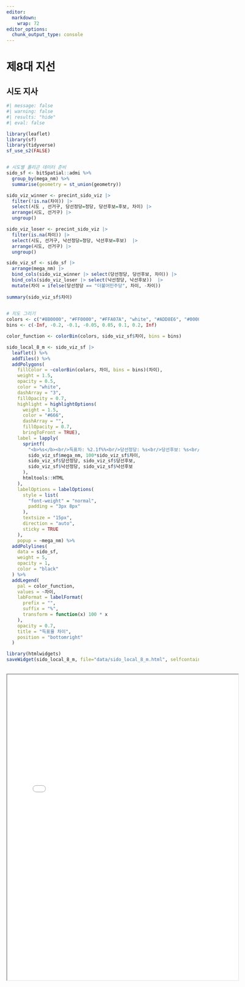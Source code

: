 ```yaml
---
editor: 
  markdown: 
    wrap: 72
editor_options: 
  chunk_output_type: console
---
```


# 제8대 지선

## 시도 지사

```r
#| message: false
#| warning: false
#| results: "hide"
#| eval: false

library(leaflet)
library(sf)
library(tidyverse)
sf_use_s2(FALSE)


# 시도별 폴리곤 데이터 준비
sido_sf <- bitSpatial::admi %>%
  group_by(mega_nm) %>%
  summarise(geometry = st_union(geometry))

sido_viz_winner <- precint_sido_viz |>
  filter(!is.na(차이)) |> 
  select(시도 , 선거구, 당선정당=정당, 당선후보=후보, 차이) |> 
  arrange(시도, 선거구) |> 
  ungroup()

sido_viz_loser <- precint_sido_viz |>
  filter(is.na(차이)) |> 
  select(시도, 선거구, 낙선정당=정당, 낙선후보=후보)  |> 
  arrange(시도, 선거구) |> 
  ungroup()

sido_viz_sf <- sido_sf |> 
  arrange(mega_nm) |> 
  bind_cols(sido_viz_winner |> select(당선정당, 당선후보, 차이)) |> 
  bind_cols(sido_viz_loser |> select(낙선정당, 낙선후보))  |> 
  mutate(차이 = ifelse(당선정당 == "더불어민주당", 차이, -차이))   
  
summary(sido_viz_sf$차이)
  

# 지도 그리기
colors <- c("#8B0000", "#FF0000", "#FFA07A", "white", "#ADD8E6", "#0000FF", "#00008B")
bins <- c(-Inf, -0.2, -0.1, -0.05, 0.05, 0.1, 0.2, Inf)

color_function <- colorBin(colors, sido_viz_sf$차이, bins = bins)

sido_local_8_m <- sido_viz_sf |> 
  leaflet() %>%
  addTiles() %>%
  addPolygons(
    fillColor = ~colorBin(colors, 차이, bins = bins)(차이),
    weight = 1.5,
    opacity = 0.5,
    color = "white",
    dashArray = "3",
    fillOpacity = 0.7,
    highlight = highlightOptions(
      weight = 1.5,
      color = "#666",
      dashArray = "",
      fillOpacity = 0.7,
      bringToFront = TRUE),
    label = lapply(
      sprintf(
        "<b>%s</b><br/>득표차: %2.1f%%<br/>당선정당: %s<br/>당선후보: %s<br/>낙선정당: %s<br/>낙선후보: %s",
        sido_viz_sf$mega_nm, 100*sido_viz_sf$차이, 
        sido_viz_sf$당선정당, sido_viz_sf$당선후보,
        sido_viz_sf$낙선정당, sido_viz_sf$낙선후보
      ),
      htmltools::HTML
    ),
    labelOptions = labelOptions(
      style = list(
        "font-weight" = "normal",
        padding = "3px 8px"
      ),
      textsize = "15px",
      direction = "auto",
      sticky = TRUE
    ),
    popup = ~mega_nm) %>%
  addPolylines(
    data = sido_sf,
    weight = 5,
    opacity = 1,
    color = "black"
  ) %>%
  addLegend(
    pal = color_function, 
    values = ~차이,
    labFormat = labelFormat(
      prefix = "",
      suffix = "%",
      transform = function(x) 100 * x
    ),
    opacity = 0.7, 
    title = "득표율 차이",
    position = "bottomright"
  )

library(htmlwidgets)
saveWidget(sido_local_8_m, file="data/sido_local_8_m.html", selfcontained = TRUE)
  
```


:::{.column-body-outset}

<iframe src="data/sido_local_8_m.html" width="120%" height="800px"></iframe>

:::



<!-- # 데이터 -->

<!-- ## 시도지사 -->

<!-- ```{r} -->
<!-- #| eval: false -->
<!-- library(krvote2) -->
<!-- library(httr) -->
<!-- library(jsonlite) -->

<!-- # 서비스 키 설정 -->
<!-- service_key <- Sys.getenv("DATA_GO_DECODE_KEY") -->
<!-- set_krvote2_key(service_key) -->

<!-- elections <- get_all_elections() -->

<!-- local_sido_8 <- elections |> -->
<!--   as_tibble() |> -->
<!--   arrange(desc(sgId)) |> -->
<!--   select(sgId, sgName, sgTypecode) |> -->
<!--   filter(sgId == "20220601" & sgTypecode == "3") #  & sgTypecode == "4" 구시군의장 -->

<!-- local_sido_8 -->
<!-- ``` -->


<!-- ## 선거구 -->

<!-- ```{r} -->
<!-- #| eval: false -->
<!-- precint_sido <- krvote2::get_all_constituencies(sgId="20220601", sgTypecode="3") -->

<!-- precint_sido |> -->
<!--   as_tibble() -->
<!-- ``` -->

<!-- ## 투개표수 -->

<!-- ### 스크립트 -->

<!-- ```{r} -->
<!-- #| eval: false -->
<!-- seoul_raw <- krvote2::get_count_info(sgId = "20220601", -->
<!--                        sgTypecode = "3", -->
<!--                        sdName = "서울특별시", -->
<!--                        sggName = "서울특별시") |> -->
<!--   as_tibble() -->

<!-- seoul_tbl <- seoul_raw |> -->
<!--   pivot_longer(cols = starts_with(c("jd", "hbj", "dugsu")), -->
<!--                names_to = c(".value", "cand_num"), -->
<!--                names_pattern = "([a-z]+)(\\d+)", -->
<!--                values_drop_na = TRUE, -->
<!--                values_transform = list(dugsu = as.numeric)) |> -->
<!--   filter(jd != "") |> -->
<!--   filter(wiwName == "합계") |> -->
<!--   mutate(across(sunsu:gigwonsu, as.numeric)) |> -->
<!--   mutate(득표율 = dugsu / yutusu, -->
<!--          투표율 = tusu / sunsu) |> -->
<!--   select(sdName, sggName, jd, hbj, sunsu, tusu, 투표율, yutusu, dugsu, 득표율) -->

<!-- ``` -->


<!-- ### 함수 -->

<!-- ```{r} -->
<!-- #| eval: false -->
<!-- calculate_winner <- function(sdName = "서울특별시", sggName = "서울특별시") { -->

<!--   cat("\n======================================\n") -->
<!--   cat(sdName, " : ", sggName, "\n") -->

<!--   sgg_raw <- krvote2::get_count_info(sgId = "20220601", -->
<!--                        sgTypecode = "3", -->
<!--                        sdName = sdName, -->
<!--                        sggName = sggName) |> -->
<!--   as_tibble() -->

<!--   sgg_tbl <- sgg_raw |> -->
<!--     pivot_longer(cols = starts_with(c("jd", "hbj", "dugsu")), -->
<!--                  names_to = c(".value", "cand_num"), -->
<!--                  names_pattern = "([a-z]+)(\\d+)", -->
<!--                  values_drop_na = TRUE, -->
<!--                  values_transform = list(dugsu = as.numeric)) |> -->
<!--     filter(jd != "") |> -->
<!--     filter(wiwName == "합계") |> -->
<!--     mutate(across(sunsu:gigwonsu, as.numeric)) |> -->
<!--     mutate(득표율 = dugsu / yutusu, -->
<!--            투표율 = tusu / sunsu) |> -->
<!--     select(sdName, sggName, jd, hbj, sunsu, tusu, 투표율, yutusu, dugsu, 득표율) -->

<!--   return(sgg_tbl) -->
<!-- } -->

<!-- calculate_winner("서울특별시", "서울특별시") -->

<!-- precint_sido_tbl <- precint_sido |> -->
<!--   as_tibble() |> -->
<!--   mutate(data = map2(sdName, sggName, calculate_winner)) -->

<!-- precint_sido_tbl |> -->
<!--   write_rds("data/지선_8회_시도지사.rds") -->
<!-- ``` -->



<!-- ```{r} -->
<!-- #| eval: false -->
<!-- precint_sido_tbl <- read_rds("data/지선_8회_시도지사.rds") -->

<!-- precint_sido_viz <- precint_sido_tbl |> -->
<!--   select(data) |> -->
<!--   unnest(data) |> -->
<!--   group_by(sdName, sggName, jd, hbj) |> -->
<!--   summarise(sunsu = sum(sunsu), -->
<!--             tusu = sum(tusu), -->
<!--             yutusu = sum(yutusu), -->
<!--             dugsu = sum(dugsu)) |> -->
<!--   mutate(득표율 = dugsu / yutusu, -->
<!--          투표율 = tusu / sunsu) |> -->
<!--   ungroup() |> -->
<!--   group_by(sdName, sggName) |> -->
<!--   mutate(순위 = rank(desc(득표율))) |> -->
<!--   filter(순위 %in% c(1,2)) |> -->
<!--   arrange(순위) |>  -->
<!--   mutate(차이 = abs(lead(득표율) - 득표율)) |>  -->
<!--   set_names(c("시도", "선거구", "정당", "후보", "선거인수", "투표수", "유효투표수", "득표수", "득표율", "투표율", "순위", "차이"))   -->
<!-- ``` -->

<!-- ## 결과 -->

<!-- ```{r} -->
<!-- #| eval: false -->
<!-- library(reactable) -->

<!-- precint_sido_viz |> -->
<!--   filter(!is.na(차이)) |>  -->
<!--   select(-유효투표수, -순위) |>  -->
<!--   reactable( -->
<!--     searchable = TRUE, -->
<!--     filterable = TRUE, -->
<!--     defaultColDef = colDef( -->
<!--       header = function(value) gsub(".", " ", value, fixed = TRUE), -->
<!--       align = "center", -->
<!--       minWidth = 80, -->
<!--       headerStyle = list(background = "#f7f7f8") -->
<!--     ), -->
<!--     columns = list( -->
<!--       시도 = colDef(minWidth = 60), -->
<!--       선거구 = colDef(minWidth = 90), -->
<!--       정당 = colDef(minWidth = 100), -->
<!--       후보 = colDef(minWidth = 80), -->
<!--       선거인수 = colDef(format = colFormat(separators = TRUE, digits = 0)), -->
<!--       투표수 = colDef(format = colFormat(separators = TRUE, digits = 0)), -->
<!--       득표수 = colDef(format = colFormat(separators = TRUE, digits = 0)), -->
<!--       득표율 = colDef(format = colFormat(percent = TRUE, digits = 1)), -->
<!--       투표율 = colDef(format = colFormat(percent = TRUE, digits = 1)), -->
<!--       차이 = colDef(format = colFormat(percent = TRUE, digits = 2)) -->
<!--     ), -->
<!--     bordered = TRUE, -->
<!--     highlight = TRUE, -->
<!--     striped = TRUE, -->
<!--     compact = TRUE, -->
<!--     wrap = FALSE, -->
<!--     resizable = TRUE, -->
<!--     showPageSizeOptions = TRUE, -->
<!--     pageSizeOptions = c(10, 20, 50, 100), -->
<!--     defaultPageSize = 20, -->
<!--     showPagination = TRUE, -->
<!--     paginationType = "numbers" -->
<!--   ) -->
<!-- ``` -->

